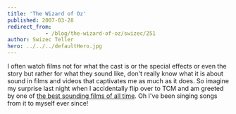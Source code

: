 ```yaml
---
title: 'The Wizard of Oz'
published: 2007-03-28
redirect_from: 
            - /blog/the-wizard-of-oz/swizec/251
author: Swizec Teller
hero: ../../../defaultHero.jpg
---
```

I often watch films not for what the cast is or the special effects or even the story but rather for what they sound like, don't really know what it is about sound in films and videos that captivates me as much as it does. So imagine my surprise last night when I accidentally flip over to TCM and am greeted by one of [the best sounding films of all time](http://en.wikipedia.org/wiki/The_Wizard_of_Oz_(1939_film)). Oh I've been singing songs from it to myself ever since!